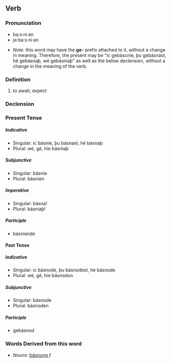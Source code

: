 ==Verb==

===Pronunciation===
*ba:s·ni·an
*je·ba:s·ni·an

*''Note'': this word may have the '''ge-''' prefix attached to it, without a change in meaning.  Therefore, the present may be "ic gebáscnie, þu gebásnast, hé gebásnaþ, wé gebásniaþ" as well as the below declension, without a change in the meaning of the verb.

===Definition===
# to await, expect

===Declension===

===Present Tense===

=====Indicative=====
*Singular: ic básnie, þu básnast, hé básnaþ
*Plural: wé, gé, híe básniaþ

=====Subjunctive=====
*Singular: básnie
*Plural: básnien

=====Imperative=====
*Singular: básna!
*Plural: básniaþ!

=====Participle=====
*básniende

====Past Tense====

=====Indicative=====
*Singular: ic básnode, þu básnodest, hé básnode
*Plural: wé, gé, híe básnodon

=====Subjunctive=====
*Singular: básnode
*Plural: básnoden

=====Participle=====
*gebásnod

===Words Derived from this word===
*''Nouns'': [[básnung]] ''f''